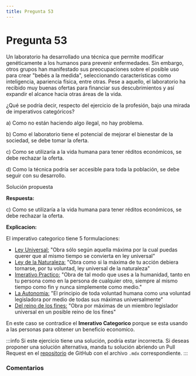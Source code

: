```yaml
---
title: Pregunta 53
---
```



# Pregunta 53

Un laboratorio ha desarrollado una técnica que permite modificar genéticamente a los humanos
para prevenir enfermedades. Sin embargo, otros grupos han manifestado sus preocupaciones sobre
el posible uso para crear "bebés a la medida", seleccionando características como inteligencia,
apariencia física, entre otras. Pese a aquello, el laboratorio ha recibido muy buenas ofertas para
financiar sus descubrimientos y así expandir el alcance hacia otras áreas de la vida.

¿Qué se podría decir, respecto del ejercicio de la profesión, bajo una mirada de imperativos
categóricos?

a) Como no están haciendo algo ilegal, no hay problema.

b) Como el laboratorio tiene el potencial de mejorar el bienestar de la sociedad, se debe tomar
la oferta.

c) Como se utilizaría a la vida humana para tener réditos económicos, se debe rechazar la
oferta.

d) Como la técnica podría ser accesible para toda la población, se debe seguir con su
desarrollo.

<MDXDetails>
<summary>Solución propuesta</summary>

<div className="exercise">

**Respuesta:**

c) Como se utilizaría a la vida humana para tener réditos económicos, se debe rechazar la
oferta.

**Explicacion:**

El imperativo categorico tiene 5 formulaciones:

- <ins>Ley Universal:</ins> "Obra sólo según aquella máxima por la cual puedas querer que al mismo tiempo se convierta en ley universal"
- <ins>Ley de la Naturaleza:</ins> "Obra como si la máxima de tu acción debiera tornarse, por tu voluntad, ley universal de la naturaleza"
- <ins>Imerativo Practico:</ins> "Obra de tal modo que uses a la humanidad, tanto en tu persona como en la persona de cualquier otro, siempre al mismo tiempo como fin y nunca simplemente como medio."
- <ins>La Autonomia:</ins> "El principio de toda voluntad humana como una voluntad legisladora por medio de todas sus máximas universalmente"
- <ins>Del reino de los fines:</ins> "Obra por máximas de un miembro legislador universal en un posible reino de los fines"

En este caso se contradice el **Imerativo Categorico** porque se esta usando a las personas para obtener un beneficio economico.
</div>

:::info
Si este ejercicio tiene una solución, podría estar incorrecta. Si deseas proponer una solución alternativa, manda tu solución abriendo
un Pull Request en el [repositorio](https://github.com/crow-rojas/apuntes-fundamentals/pulls) de GitHub con el archivo
`.mdx` correspondiente.
:::

</MDXDetails>

### Comentarios

<Disqus
  url="https://crow-rojas.github.io/apuntes-fundamentals/docs/mathematics/calculus-1-2-3/exercises/2019-2/p01"
  identifier="docs/mathematics/calculus-1-2-3/exercises/2019-2/p01"
  title="2019-2 Cálculo I, II y III - Pregunta 01"
/>
